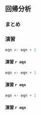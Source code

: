 ## 回帰分析
<!-- \newpage -->

### まとめ


<!-- \newpage -->

### 演習
```r
eqn <- eqn + 1
```

#### 演習 `r eqn` {.unnumbered}

```r
eqn <- eqn + 1
```

#### 演習 `r eqn` {.unnumbered}

```r
eqn <- eqn + 1
```

#### 演習 `r eqn` {.unnumbered}

